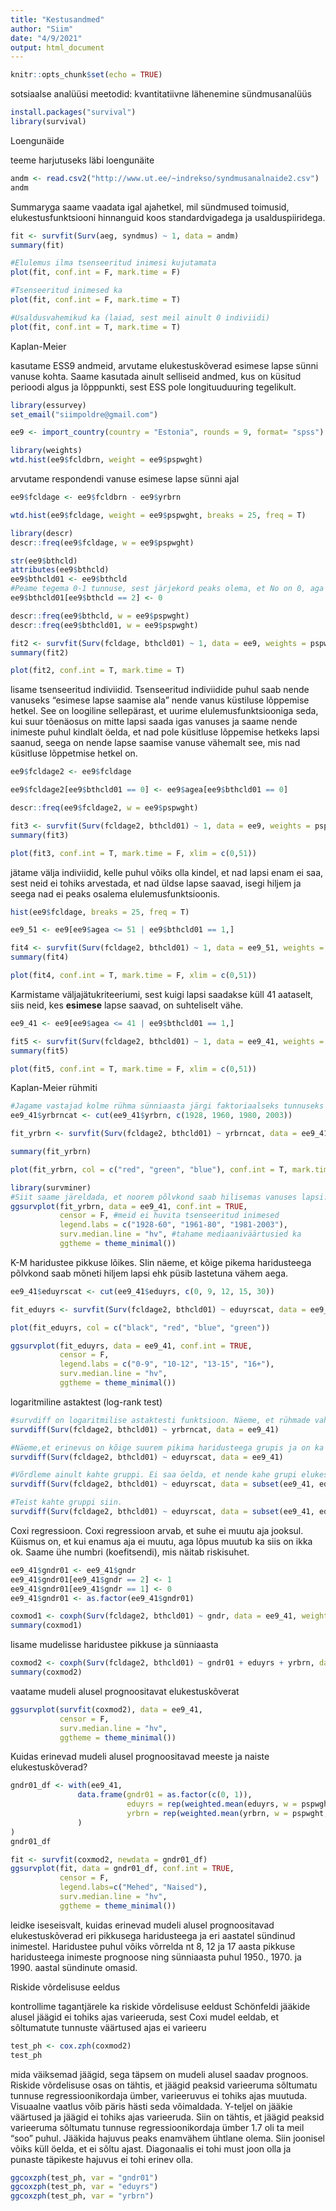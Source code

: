 ```yaml
---
title: "Kestusandmed"
author: "Siim"
date: "4/9/2021"
output: html_document
---
```


```r
knitr::opts_chunk$set(echo = TRUE)
```

sotsiaalse analüüsi meetodid: kvantitatiivne lähenemine
sündmusanalüüs


```r
install.packages("survival")
library(survival)
```

Loengunäide 

teeme harjutuseks läbi loengunäite

```r
andm <- read.csv2("http://www.ut.ee/~indrekso/syndmusanalnaide2.csv")
andm
```

Summaryga saame vaadata igal ajahetkel, mil sündmused toimusid, elukestusfunktsiooni hinnanguid koos standardvigadega ja usalduspiiridega.
```r
fit <- survfit(Surv(aeg, syndmus) ~ 1, data = andm)
summary(fit)
```

```r
#Elulemus ilma tsenseeritud inimesi kujutamata
plot(fit, conf.int = F, mark.time = F)

#Tsenseeritud inimesed ka
plot(fit, conf.int = F, mark.time = T)

#Usaldusvahemikud ka (laiad, sest meil ainult 0 indiviidi)
plot(fit, conf.int = T, mark.time = T)
```

Kaplan-Meier 

kasutame ESS9 andmeid, arvutame elukestuskõverad esimese lapse sünni vanuse kohta. Saame kasutada ainult selliseid andmed, kus on küsitud perioodi algus ja lõpppunkti, sest ESS pole longituuduuring tegelikult.

```r
library(essurvey)
set_email("siimpoldre@gmail.com")

ee9 <- import_country(country = "Estonia", rounds = 9, format= "spss")

library(weights)
wtd.hist(ee9$fcldbrn, weight = ee9$pspwght)
```

arvutame respondendi vanuse esimese lapse sünni ajal

```r
ee9$fcldage <- ee9$fcldbrn - ee9$yrbrn

wtd.hist(ee9$fcldage, weight = ee9$pspwght, breaks = 25, freq = T)

library(descr)
descr::freq(ee9$fcldage, w = ee9$pspwght)

str(ee9$bthcld)
attributes(ee9$bthcld)
ee9$bthcld01 <- ee9$bthcld
#Peame tegema 0-1 tunnuse, sest järjekord peaks olema, et No on 0, aga siin on 1.
ee9$bthcld01[ee9$bthcld == 2] <- 0

descr::freq(ee9$bthcld, w = ee9$pspwght)
descr::freq(ee9$bthcld01, w = ee9$pspwght)

fit2 <- survfit(Surv(fcldage, bthcld01) ~ 1, data = ee9, weights = pspwght)
summary(fit2)

plot(fit2, conf.int = T, mark.time = T)
```

lisame tsenseeritud indiviidid. Tsenseeritud indiviidide puhul saab nende vanuseks "esimese lapse saamise ala" nende vanus küstiluse lõppemise hetkel. See on loogiline sellepärast, et uurime elulemusfunktsiooniga seda, kui suur tõenäosus on mitte lapsi saada igas vanuses ja saame nende inimeste puhul kindlalt öelda, et nad pole küsitluse lõppemise hetkeks lapsi saanud, seega on nende lapse saamise vanuse vähemalt see, mis nad küsitluse lõppetmise hetkel on.

```r
ee9$fcldage2 <- ee9$fcldage

ee9$fcldage2[ee9$bthcld01 == 0] <- ee9$agea[ee9$bthcld01 == 0]

descr::freq(ee9$fcldage2, w = ee9$pspwght)

fit3 <- survfit(Surv(fcldage2, bthcld01) ~ 1, data = ee9, weights = pspwght)
summary(fit3)

plot(fit3, conf.int = T, mark.time = F, xlim = c(0,51))
```

jätame välja indiviidid, kelle puhul võiks olla kindel, et nad lapsi enam ei saa, sest neid ei tohiks arvestada, et nad üldse lapse saavad, isegi hiljem ja seega nad ei peaks osalema elulemusfunktsioonis.

```r

hist(ee9$fcldage, breaks = 25, freq = T)

ee9_51 <- ee9[ee9$agea <= 51 | ee9$bthcld01 == 1,]

fit4 <- survfit(Surv(fcldage2, bthcld01) ~ 1, data = ee9_51, weights = pspwght)
summary(fit4)

plot(fit4, conf.int = T, mark.time = F, xlim = c(0,51))
```

Karmistame väljajätukriteeriumi, sest kuigi lapsi saadakse küll 41 aataselt, siis neid, kes **esimese** lapse saavad, on suhteliselt vähe.

```r
ee9_41 <- ee9[ee9$agea <= 41 | ee9$bthcld01 == 1,]

fit5 <- survfit(Surv(fcldage2, bthcld01) ~ 1, data = ee9_41, weights = pspwght)
summary(fit5)

plot(fit5, conf.int = T, mark.time = F, xlim = c(0,51))
```


Kaplan-Meier rühmiti 

```r
#Jagame vastajad kolme rühma sünniaasta järgi faktoriaalseks tunnuseks sisuliselt
ee9_41$yrbrncat <- cut(ee9_41$yrbrn, c(1928, 1960, 1980, 2003))

fit_yrbrn <- survfit(Surv(fcldage2, bthcld01) ~ yrbrncat, data = ee9_41, weights = pspwght)

summary(fit_yrbrn)

plot(fit_yrbrn, col = c("red", "green", "blue"), conf.int = T, mark.time = F, xlim = c(0,51))

library(survminer)
#Siit saame järeldada, et noorem põlvkond saab hilisemas vanuses lapsi.
ggsurvplot(fit_yrbrn, data = ee9_41, conf.int = TRUE, 
           censor = F, #meid ei huvita tsenseeritud inimesed 
           legend.labs = c("1928-60", "1961-80", "1981-2003"), 
           surv.median.line = "hv", #tahame mediaaniväärtusied ka 
           ggtheme = theme_minimal())
```

K-M haridustee pikkuse lõikes. SIin näeme, et kõige pikema haridusteega põlvkond saab mõneti hiljem lapsi ehk püsib lastetuna vähem aega.
```r
ee9_41$eduyrscat <- cut(ee9_41$eduyrs, c(0, 9, 12, 15, 30))

fit_eduyrs <- survfit(Surv(fcldage2, bthcld01) ~ eduyrscat, data = ee9_41, weights = pspwght)

plot(fit_eduyrs, col = c("black", "red", "blue", "green"))

ggsurvplot(fit_eduyrs, data = ee9_41, conf.int = TRUE, 
           censor = F, 
           legend.labs = c("0-9", "10-12", "13-15", "16+"), 
           surv.median.line = "hv", 
           ggtheme = theme_minimal())
```

logaritmiline astaktest (log-rank test) 
```r
#survdiff on logaritmilise astaktesti funktsioon. Näeme, et rühmade vahel on oluline erinevus hii-ruut testi kohaselt. Siin tekib erinevus, sest kolmas kõver (vt üleval sinine), mis erineb oluliselt ja seega tleb oluline hii-ruut.
survdiff(Surv(fcldage2, bthcld01) ~ yrbrncat, data = ee9_41)

#Näeme,et erinevus on kõige suurem pikima haridusteega grupis ja on ka oluline statistiliselt.
survdiff(Surv(fcldage2, bthcld01) ~ eduyrscat, data = ee9_41)

#Võrdleme ainult kahte gruppi. Ei saa öelda, et nende kahe grupi elukestuskõverad on erinevad.
survdiff(Surv(fcldage2, bthcld01) ~ eduyrscat, data = subset(ee9_41, eduyrs <= 12))

#Teist kahte gruppi siin.
survdiff(Surv(fcldage2, bthcld01) ~ eduyrscat, data = subset(ee9_41, eduyrs > 12))
```

Coxi regressioon. Coxi regressioon arvab, et suhe ei muutu aja jooksul. Küismus on, et kui enamus aja ei muutu, aga lõpus muutub ka siis on ikka ok. Saame ühe numbri (koefitsendi), mis näitab riskisuhet.
```r
ee9_41$gndr01 <- ee9_41$gndr
ee9_41$gndr01[ee9_41$gndr == 2] <- 1
ee9_41$gndr01[ee9_41$gndr == 1] <- 0
ee9_41$gndr01 <- as.factor(ee9_41$gndr01)

coxmod1 <- coxph(Surv(fcldage2, bthcld01) ~ gndr, data = ee9_41, weights = pspwght)
summary(coxmod1)
```

lisame mudelisse haridustee pikkuse ja sünniaasta
```r
coxmod2 <- coxph(Surv(fcldage2, bthcld01) ~ gndr01 + eduyrs + yrbrn, data = ee9_41, weights = pspwght)
summary(coxmod2)
```

vaatame mudeli alusel prognoositavat elukestuskõverat
```r
ggsurvplot(survfit(coxmod2), data = ee9_41, 
           censor = F, 
           surv.median.line = "hv", 
           ggtheme = theme_minimal())
```

Kuidas erinevad mudeli alusel prognoositavad meeste ja naiste elukestuskõverad?

```r
gndr01_df <- with(ee9_41,
               data.frame(gndr01 = as.factor(c(0, 1)),
                          eduyrs = rep(weighted.mean(eduyrs, w = pspwght, na.rm = TRUE), 2),
                          yrbrn = rep(weighted.mean(yrbrn, w = pspwght, na.rm = TRUE), 2)
               )
)
gndr01_df

fit <- survfit(coxmod2, newdata = gndr01_df)
ggsurvplot(fit, data = gndr01_df, conf.int = TRUE, 
           censor = F, 
           legend.labs=c("Mehed", "Naised"), 
           surv.median.line = "hv", 
           ggtheme = theme_minimal())
```

leidke iseseisvalt, kuidas erinevad mudeli alusel prognoositavad elukestuskõverad eri pikkusega haridusteega ja eri aastatel sündinud inimestel. Haridustee puhul võiks võrrelda nt 8, 12 ja 17 aasta pikkuse haridusteega inimeste prognoose ning sünniaasta puhul 1950., 1970. ja 1990. aastal sündinute omasid.

Riskide võrdelisuse eeldus 

kontrollime tagantjärele ka riskide võrdelisuse eeldust Schönfeldi jääkide alusel
jäägid ei tohiks ajas varieeruda, sest Coxi mudel eeldab, et sõltumatute tunnuste väärtused ajas ei varieeru


```r
test_ph <- cox.zph(coxmod2)
test_ph
```


mida väiksemad jäägid, sega täpsem on mudeli alusel saadav prognoos. Riskide võrdelisuse osas on tähtis, et jäägid peaksid varieeruma sõltumatu tunnuse regressioonikordaja ümber, varieeruvus ei tohiks ajas muutuda. Visuaalne vaatlus võib päris hästi seda võimaldada. Y-teljel on jääkie väärtused ja jäägid ei tohiks ajas varieeruda. Siin on tähtis, et jäägid peaksid varieeruma sõltumatu tunnuse regressioonikordaja ümber 1.7 oli ta meil "soo" puhul. Jääkida hajuvus peaks enamvähem ühtlane olema. Siin joonisel võiks küll öelda, et ei sõltu ajast. Diagonaalis ei tohi must joon olla ja punaste täpikeste hajuvus ei tohi erinev olla.

```r
ggcoxzph(test_ph, var = "gndr01")
ggcoxzph(test_ph, var = "eduyrs")
ggcoxzph(test_ph, var = "yrbrn")
```


